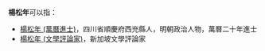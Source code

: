 '''楊松年'''可以指：
* [[楊松年_(萬曆進士)|楊松年 (萬曆進士)]]，四川省順慶府西充縣人，明朝政治人物，萬曆二十年進士
* [[楊松年_(文學評論家)|楊松年 (文學評論家)]]，新加坡文學評論家

{{Disambig|Cat=三字杨姓人名消歧义}}